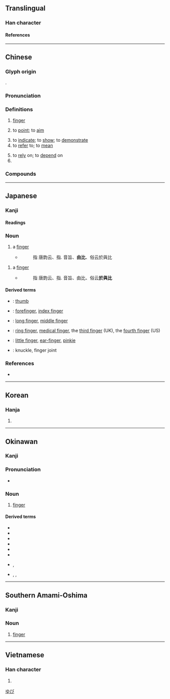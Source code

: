 {{see also|🈯|uni=auto}}
{{character info/new}}
==Translingual==
{{stroke order|strokes=9}}

===Han character===
{{Han char|rn=64|rad=手|as=06|sn=9|four=51061|canj=QPA|ids=⿰扌旨}}

====References====
{{Han ref|kx=0429.200|dkj=12034|dj=0778.150|hdz=31873.050|uh=6307}}

----

==Chinese==
{{zh-forms}}

===Glyph origin===
{{Han etym}}
{{Han compound|手|lt1=扌|旨|ls=psc|c1=s|c2=p}}.

===Pronunciation===
{{zh-pron|m=zhǐ|m-s=zi3|c=zi2|c-t=|g=|h=pfs=chṳ́;gd=zi3|j=|mb=gǐ|md=cī|mn=kí/xm,zz,km:chái/xm,tp,kh,tn,tc,hc,sx,yl:cháiⁿ/qz,lk:chúiⁿ/mg:chán/chí|mn_note=kí, chái/cháiⁿ/chúiⁿ/chán - vernacular; chí - literary|mn-t=zi2/zoin2/gi2/zeng1/goi1/gi6|mn-t_note=zoin2 - literary (“finger”); gi2 - literary (“to point”); zeng1 - colloquial, in some words; goi1 - colloquial, in some words; gi6 - colloquial, in some words|w=2tsr|x=|mc=y|oc=y|cat=n,v,cls}}

===Definitions===
{{zh-hanzi}}

# [[finger]]
#: {{zh-x|手指|finger}}
# to [[point]]; to [[aim]]
#: {{zh-x|指出|to point out}}
#: {{zh-x|指 人|to point at a person}}
# to [[indicate]]; to [[show]]; to [[demonstrate]]
# to [[refer]] to; to [[mean]]
#: {{zh-x|春天 指 的 是 冬天 後面 的 那個 季節。|Spring '''refers to''' the season after winter.}}
# to [[rely]] on; to [[depend]] on
# {{zh-classifier|[[fingerwidth]]s}}

===Compounds===
{{zh-der|指腹為婚:arrange a marriage for an unborn child|指令|指關節|搖指|指南|一彈指|一腳指|不吝指教|不指望|中指|了如指掌|二拇指|五指|五指山|交通指揮|人氣指標|令人髮指|以指撓沸|佛指甲|使臂使指|修指甲|倒指|僂指|僮手指千|價值指標|光陰彈指|八指頭陀|六指|切韻指南|創意指導|加權指數|十二指腸|十指連心|千人所指|千夫所指|半指|口講指畫|合指症|同文算指|吹指|啖指咬舌|噬指棄薪|多指症|大拇指|大拇指頭|大指|如指諸掌|如臂使指|密度指數|寸指測淵|射魚指天|將指|小拇指|小指|屈指|屈指一算|屈指可數|劍指|彈指|彈指之間|彈指神功|惜指失掌|意指|戒指|戟指|戟指怒目|手指|手指字母|扳指|拇指|拈針指|拶指|指一說十|指不勝屈|指事|指使|指出|指北針|指南之助|指南宮|指南打北|指南車|指南針|指印|指古摘今|指名|指名道姓|指向|指囷|指地為盟|指壓|指天為誓|指天畫地|指天誓心|指天誓日|指天說地|指婚|指定|指定打擊|指定轉接|指實掌虛|指導|指導員|指尖|指山說磨|指山賣磨|指引|指手畫腳|指手頓腳|指指戳戳|指指搠搠|指指點點|指授|指掌|指控|指揮|指揮刀|指揮官|指揮導航|指揮棒|指揮艙|指揮若定|指揮部|指摘|指摹|指攀|指教|指數|指數函數|指數法則|指斥|指日|指日可待|指日高陞|指明|指書|指望|指東打西|指東畫西|指東話西|指東說西|指桑罵槐|指桑說槐|指極星|指標|指正|指歸|指水盟松|指決|指沓|指法|指派|指猴|指瑕|指瑕造隙|指環|指甲|指甲剪|指甲套兒|指甲油|指甲花|指甲草|指畫|指痕|指皂為白|指目|指破迷團|指示|指稱|指稱詞|指空話空|指紋|指紋分析|指紋紀錄|指紋辨識|指紋鑑定|指腳夫妻|指腹割衿|指腹裁襟|指螺|指要|指親托故|指觸|指認|指謫|指證|指豬罵狗|指責|指路人|指迷|指配|指針|指長話短|指陳|指雁為羹|指雞罵狗|指靠|指頭|指頭畫|指頭肚兒|指顧|指顧之際|指骨|指鹿為馬|指麾|指黑為白|指點|指點迷津|掐指一算|撚指|擘指|據床指麾|斗杓東指|旌旗所指|望風希指|東指|枝指|染指|染指垂涎|染指於鼎|根指數|梏十指|樂府指迷|武術指導|沒了指望|沒指望|泛指|灰指甲|無名指|無指望|物價指數|生產指數|發蹤指示|白指病|目指氣使|直指|相關指數|瞭如指掌|瞭若指掌|福利指標|管闚錐指|約指|結婚戒指|經濟指數|經濟指標|繞指柔|纖指|美工指導|股價指數|藝術指導|蘭花指|言近指遠|詘指|趨舍指湊|輪指|巡指間|迅指|針指|錐指|鑿空指鹿|電腦指令|領先指標|頤指|頤指氣使|頤指進退|頭髮上指|顧指|食指|食指大動|食指浩繁|首屈一指|駢拇枝指|髮上指冠|髮指|髮指眥裂|魯肅指囷|點指畫字|無指|示指}}

{{zh-cat|Beginning|Anatomy|Fingers}}

----

==Japanese==

===Kanji===
{{ja-kanji|grade=3|rs=手06}}

====Readings====
{{ja-readings|goon=し|kanon=し|kun=ゆび-, さ-す|nanori=むね}}

===Noun===
{{ja-noun|ゆび|count=本}}

# a [[finger]]
#* {{RQ:Wamyō Ruijushō|2|38}}
#*: 指 唐韵云、指. 音旨、'''由比'''、俗云於與比

{{ja-altread|hira=および}}

# a [[finger]]
#* {{RQ:Wamyō Ruijushō|2|38}}
#*: 指 唐韵云、指. 音旨、由比、俗云'''於與比'''

====Derived terms====
* {{ja-r|親%指|おや%ゆび}}: [[thumb]]
* {{ja-r|人%差し指|ひと%さしゆび}}: [[forefinger]], [[index finger]]
* {{ja-r|中%指|なか%ゆび}}: [[long finger]], [[middle finger]]
* {{ja-r|薬%指|くすり%ゆび}}: [[ring finger]], [[medical finger]], the [[third finger]] (UK), the [[fourth finger]] (US)
* {{ja-r|小%指|こ%ゆび}}: [[little finger]], [[ear-finger]], [[pinkie]]
* {{ja-r|指%関%節|ゆび%かん%せつ}}: knuckle, finger joint

===References===
* {{R:Wamyō Ruijushō}}

{{c|ja|Anatomy|Fingers|sort=ゆび}}
[[Category:Japanese basic words|ゆび]]

----

==Korean==

===Hanja===
{{ko-hanja|hangeul=지}}

# {{defn|lang=ko|sort=手06}}

----

==Okinawan==

===Kanji===
{{head|ryu|Han character|hiragana|いーび|romaji|ībi}}

===Pronunciation===
* {{IPA|/ʔiːbi/|lang=ryu|sort=いいび}}

===Noun===
{{head|ryu|noun|hiragana|いーび|romaji|ībi|sort=いいび}}

# [[finger]]

====Derived terms====
* {{l|ryu|指ぬ先|tr=いーびぬさち, ībinusachi|t=fingertip}}
* {{l|ryu|大指|tr=うふいーび, ufuībi|t=thumb, big toe}}
* {{l|ryu|中指|tr=なかいーび, nakaībi|t=middle finger}}
* {{l|ryu|薬指|tr=くすいいーび, kusuiībi|t=ring finger}}
* {{l|ryu|差し指|tr=さしいーび, sashiībi, さちいーび, sachiībi|t=index finger}}
* {{l|ryu|人差し指|tr=っちゅさしいーび, tchusachiībi|t=index finger}}
* {{l|ryu|均し指}}, {{l|ryu|平し指|tr=ならしいーび, narashiībi|t=ring finger}}
* {{l|ryu|指小}}, {{l|ryu|指子}}, {{l|ryu|指んぐゎー|tr=いーびんぐゎー, ībingwā|t=little finger, pinkie}}

{{c|ryu|Anatomy|Fingers|sort=いいび}}
----

==Southern Amami-Oshima==

===Kanji===
{{head|ams|Han character|hiragana|っいぃーび|romaji|'yībi}}

===Noun===
{{head|ams|noun|hiragana|っいぃーび|romaji|'yībi|sort=っいぃいび}}

# [[finger]]

{{c|ams|Anatomy|Fingers|sort=っいぃいび}}
----

==Vietnamese==

===Han character===
{{vi-hantu|[[chỉ]]|rs=手06}}

# {{defn|lang=vi|sort=手06}}